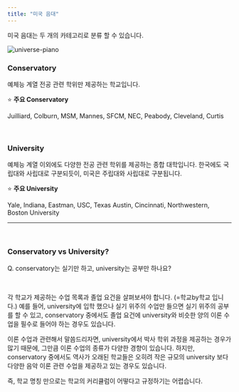 ```yaml
---
title: "미국 음대"
---
```


미국 음대는 두 개의 카테고리로 분류 할 수 있습니다.

<img src="/images/books/roadmap/conservatory-university.jpg" alt="universe-piano" />

### Conservatory

예체능 계열 전공 관련 학위만 제공하는 학교입니다.

⭐ **주요 Conservatory**

<Box>Juilliard, Colburn, MSM, Mannes, SFCM, NEC, Peabody, Cleveland, Curtis</Box>

<br />

### University

예체능 계열 이외에도 다양한 전공 관련 학위를 제공하는 종합 대학입니다. 한국에도 국립대와 사립대로 구분되듯이, 미국은 주립대와 사립대로 구분됩니다.

⭐ **주요 University**

<Box>Yale, Indiana, Eastman, USC, Texas Austin, Cincinnati, Northwestern, Boston University</Box>

---

<br />

### **Conservatory vs University?**

<Snippet>Q. conservatory는 실기만 하고, university는 공부만 하나요?</Snippet>

<br />

각 학교가 제공하는 수업 목록과 졸업 요건을 살펴보셔야 합니다. (=학교by학교 입니다.) 예를 들어, university에 입학 했으나 실기 위주의 수업만 들으면 실기 위주의 공부를 할 수 있고, conservatory 중에서도 졸업 요건에 university와 비슷한 양의 이론 수업을 필수로 들어야 하는 경우도 있습니다.

이론 수업과 관련해서 말씀드리자면, university에서 박사 학위 과정을 제공하는 경우가 많기 때문에, 그만큼 이론 수업의 종류가 다양한 경향이 있습니다. 하지만, conservatory 중에서도 역사가 오래된 학교들은 오히려 작은 규모의 university 보다 다양한 음악 이론 관련 수업을 제공하고 있는 경우도 있습니다.

즉, 학교 명칭 만으로는 학교의 커리큘럼이 어떻다고 규정하기는 어렵습니다.
